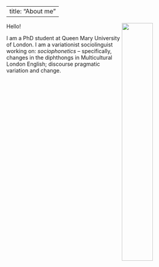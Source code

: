 
---
title: "About me"
---

<img src="poster_portrait.jpg" style="width:40%" align="right">

Hello!

I am a PhD student at Queen Mary University of London. I am a variationist sociolinguist working on: *sociophonetics* -- specifically, changes in the diphthongs in Multicultural London English; discourse pragmatic variation and change.

